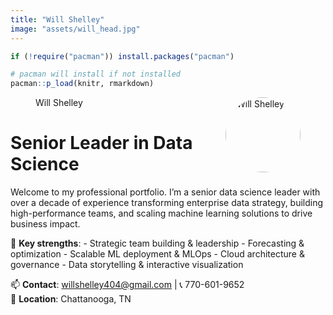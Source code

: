 ```yaml
---
title: "Will Shelley"
image: "assets/will_head.jpg"
---
```


```r
if (!require("pacman")) install.packages("pacman")

# pacman will install if not installed
pacman::p_load(knitr, rmarkdown)
```



![Will Shelley](assets/will_head.jpg){width=120 style="border-radius: 50%; float: right; margin-left: 20px;"}

# Senior Leader in Data Science

Welcome to my professional portfolio. I'm a senior data science leader with over a decade of experience transforming enterprise data strategy, building high-performance teams, and scaling machine learning solutions to drive business impact.

🔧 **Key strengths**:
- Strategic team building & leadership
- Forecasting & optimization
- Scalable ML deployment & MLOps
- Cloud architecture & governance
- Data storytelling & interactive visualization

📫 **Contact**: [willshelley404@gmail.com](mailto:willshelley404@gmail.com) | 📞 770-601-9652  
📍 **Location**: Chattanooga, TN

<!-- [View My Resume »](resume.html) -->

